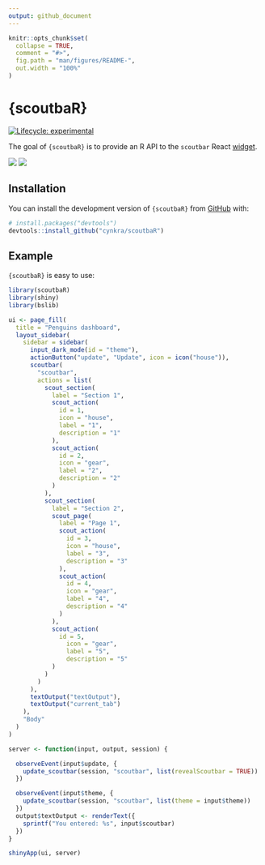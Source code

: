 ```yaml
---
output: github_document
---
```


<!-- README.md is generated from README.Rmd. Please edit that file -->

```r
knitr::opts_chunk$set(
  collapse = TRUE,
  comment = "#>",
  fig.path = "man/figures/README-",
  out.width = "100%"
)
```

# {scoutbaR}

<!-- badges: start -->
[![Lifecycle: experimental](https://img.shields.io/badge/lifecycle-experimental-orange.svg)](https://lifecycle.r-lib.org/articles/stages.html#experimental)
<!-- badges: end -->

The goal of `{scoutbaR}` is to provide an R API to the `scoutbar` React [widget](https://www.scoutbar.co/).

![](./man/figures/scoutbar-dark.png)
![](./man/figures/scoutbar-light.png)

## Installation

You can install the development version of `{scoutbaR}` from [GitHub](https://github.com/) with:

``` r
# install.packages("devtools")
devtools::install_github("cynkra/scoutbaR")
```

## Example

`{scoutbaR}` is easy to use:

```r
library(scoutbaR)
library(shiny)
library(bslib)

ui <- page_fill(
  title = "Penguins dashboard",
  layout_sidebar(
    sidebar = sidebar(
      input_dark_mode(id = "theme"),
      actionButton("update", "Update", icon = icon("house")),
      scoutbar(
        "scoutbar",
        actions = list(
          scout_section(
            label = "Section 1",
            scout_action(
              id = 1,
              icon = "house",
              label = "1",
              description = "1"
            ),
            scout_action(
              id = 2,
              icon = "gear",
              label = "2",
              description = "2"
            )
          ),
          scout_section(
            label = "Section 2",
            scout_page(
              label = "Page 1",
              scout_action(
                id = 3,
                icon = "house",
                label = "3",
                description = "3"
              ),
              scout_action(
                id = 4,
                icon = "gear",
                label = "4",
                description = "4"
              )
            ),
            scout_action(
              id = 5,
                icon = "gear",
                label = "5",
                description = "5"
            )
          )
        )
      ),
      textOutput("textOutput"),
      textOutput("current_tab")
    ),
    "Body"
  )
)

server <- function(input, output, session) {

  observeEvent(input$update, {
    update_scoutbar(session, "scoutbar", list(revealScoutbar = TRUE))
  })

  observeEvent(input$theme, {
    update_scoutbar(session, "scoutbar", list(theme = input$theme))
  })
  output$textOutput <- renderText({
    sprintf("You entered: %s", input$scoutbar)
  })
}

shinyApp(ui, server)
```
